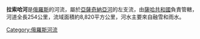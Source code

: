 {{Unreferenced|time=2015-05-28T15:30:40+00:00}}
'''拉索哈河'''是[[俄羅斯|俄羅斯]]的河流，屬於[[亞薩奇納亞河|亞薩奇納亞河]]的左支流，由[[薩哈共和國|薩哈共和國]]負責管轄，河道全長254公里，流域面積約8,820平方公里，河水主要來自融雪和雨水。

{{Russia-geo-stub}}

[[Category:俄羅斯河流|Category:俄羅斯河流]]